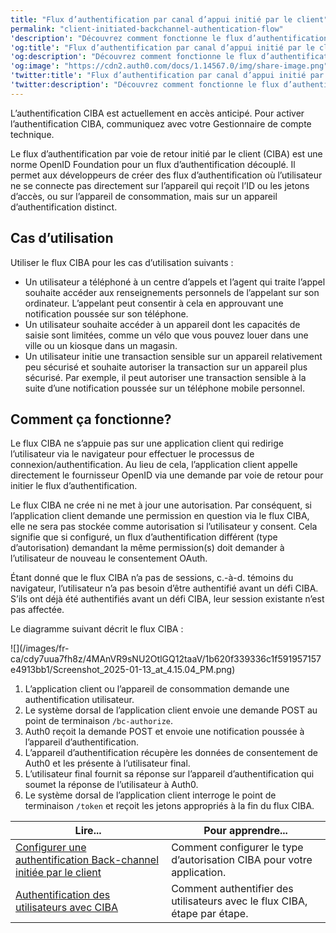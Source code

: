 ```yaml
---
title: "Flux d’authentification par canal d’appui initié par le client"
permalink: "client-initiated-backchannel-authentication-flow"
'description': "Découvrez comment fonctionne le flux d’authentification par canal d’appui initié par le client."
'og:title': "Flux d’authentification par canal d’appui initié par le client"
'og:description': "Découvrez comment fonctionne le flux d’authentification par canal d’appui initié par le client."
'og:image': "https://cdn2.auth0.com/docs/1.14567.0/img/share-image.png"
'twitter:title': "Flux d’authentification par canal d’appui initié par le client"
'twitter:description': "Découvrez comment fonctionne le flux d’authentification par canal d’appui initié par le client."
---
```


<Callout icon="file-lines" color="#0EA5E9" iconType="regular">

L’authentification CIBA est actuellement en accès anticipé. Pour activer l’authentification CIBA, communiquez avec votre Gestionnaire de compte technique.

</Callout>

Le flux d’authentification par voie de retour initié par le client (CIBA) est une norme <Tooltip href="/docs/docs/fr-ca/glossary?term=openid" tip="OpenID
Norme ouverte d’authentification qui permet aux applications de vérifier l’identité des utilisateurs sans avoir à collecter leurs informations de connexion." cta="Voir le glossaire">OpenID</Tooltip> Foundation pour un flux d’authentification découplé. Il permet aux développeurs de créer des flux d’authentification où l’utilisateur ne se connecte pas directement sur l’appareil qui reçoit l’ID ou les jetons d’accès, ou sur l’appareil de consommation, mais sur un appareil d’authentification distinct.

## Cas d’utilisation

Utiliser le flux CIBA pour les cas d’utilisation suivants :

* Un utilisateur a téléphoné à un centre d’appels et l’agent qui traite l’appel souhaite accéder aux renseignements personnels de l’appelant sur son ordinateur. L’appelant peut consentir à cela en approuvant une notification poussée sur son téléphone.
* Un utilisateur souhaite accéder à un appareil dont les capacités de saisie sont limitées, comme un vélo que vous pouvez louer dans une ville ou un kiosque dans un magasin.
* Un utilisateur initie une transaction sensible sur un appareil relativement peu sécurisé et souhaite autoriser la transaction sur un appareil plus sécurisé. Par exemple, il peut autoriser une transaction sensible à la suite d’une notification poussée sur un téléphone mobile personnel.

## Comment ça fonctionne?

Le flux CIBA ne s’appuie pas sur une application client qui redirige l’utilisateur via le navigateur pour effectuer le processus de connexion/authentification. Au lieu de cela, l’application client appelle directement le fournisseur OpenID via une demande par voie de retour pour initier le flux d’authentification.

Le flux CIBA ne crée ni ne met à jour une autorisation. Par conséquent, si l’application client demande une permission en question via le flux CIBA, elle ne sera pas stockée comme autorisation si l’utilisateur y consent. Cela signifie que si configuré, un flux d’authentification différent (type d’autorisation) demandant la même permission(s) doit demander à l’utilisateur de nouveau le consentement <Tooltip href="/docs/docs/fr-ca/glossary?term=oath2" tip="OAuth 2.0
Cadre d’applications d’autorisation qui définit les protocoles d’autorisation et les flux de production." cta="Voir le glossaire">OAuth</Tooltip>.

Étant donné que le flux CIBA n’a pas de sessions, c.-à-d. témoins du navigateur, l’utilisateur n’a pas besoin d’être authentifié avant un défi CIBA. S’ils ont déjà été authentifiés avant un défi CIBA, leur session existante n’est pas affectée.

Le diagramme suivant décrit le flux CIBA :

<Frame>![](/images/fr-ca/cdy7uua7fh8z/4MAnVR9sNU2OtlGQ12taaV/1b620f339336c1f591957157e4913bb1/Screenshot_2025-01-13_at_4.15.04_PM.png)</Frame>

1. L’application client ou l’appareil de consommation demande une authentification utilisateur.
2. Le système dorsal de l’application client envoie une demande POST au point de terminaison `/bc-authorize`.
3. Auth0 reçoit la demande POST et envoie une notification poussée à l’appareil d’authentification.
4. L’appareil d’authentification récupère les données de consentement de Auth0 et les présente à l’utilisateur final.
5. L’utilisateur final fournit sa réponse sur l’appareil d’authentification qui soumet la réponse de l’utilisateur à Auth0.
6. Le système dorsal de l’application client interroge le point de terminaison `/token` et reçoit les jetons appropriés à la fin du flux CIBA.

<table class="table"><thead>
<tr>
<th><strong>Lire...</strong></th>
<th><strong>Pour apprendre...</strong></th>
</tr>
</thead>
<tbody>
<tr>
<td><a href="/docs/docs/fr-ca/get-started/applications/configure-client-initiated-backchannel-authentication">Configurer une authentification Back-channel initiée par le client</a></td>
<td>Comment configurer le type d’autorisation CIBA pour votre application.</td>
</tr>
<tr>
<td><a href="/docs/docs/fr-ca/get-started/authentication-and-authorization-flow/client-initiated-backchannel-authentication-flow/user-authentication-with-ciba">Authentification des utilisateurs avec CIBA</a></td>
<td>Comment authentifier des utilisateurs avec le flux CIBA, étape par étape.</td>
</tr>
</tbody>
</table>